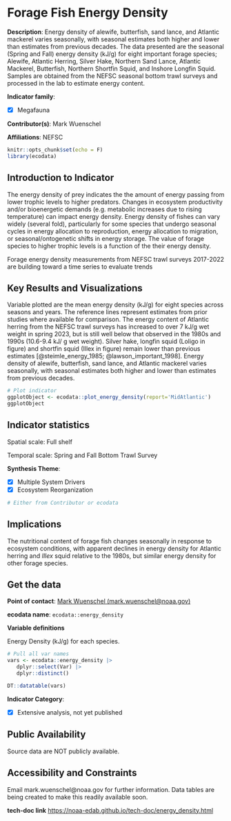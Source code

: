 # Forage Fish Energy Density {#energy_density}

**Description**: Energy density of alewife, butterfish, sand lance, and Atlantic mackerel varies seasonally, with seasonal estimates both higher and lower than estimates from previous decades. The data presented are the seasonal (Spring and Fall) energy density (kJ/g) for eight important forage species; Alewife, Atlantic Herring, Silver Hake, Northern Sand Lance, Atlantic Mackerel, Butterfish, Northern Shortfin Squid, and Inshore Longfin Squid. Samples are obtained from the NEFSC seasonal bottom trawl surveys and processed in the lab to estimate energy content.

**Indicator family**: 

- [X] Megafauna


**Contributor(s)**: Mark Wuenschel

**Affiliations**: NEFSC

```r
knitr::opts_chunk$set(echo = F)
library(ecodata)
```
## Introduction to Indicator
The energy density of prey indicates the the amount of energy passing from lower trophic levels to higher predators. Changes in ecosystem productivity and/or bioenergetic demands (e.g. metabolic increases due to rising temperature) can impact energy density. Energy density of fishes can vary widely (several fold), particularly for some species that undergo seasonal cycles in energy allocation to reproduction, energy allocation to migration, or seasonal/ontogenetic shifts in energy storage. The value of forage species to higher trophic levels is a function of the their energy density. 

Forage energy density measurements from NEFSC trawl surveys 2017-2022 are building toward a time series to evaluate trends

## Key Results and Visualizations
Variable plotted are the mean energy density (kJ/g) for eight species across seasons and years. The reference lines represent estimates from prior studies where available for comparison. The energy content of Atlantic herring from the NEFSC trawl surveys has increased  to over 7 kJ/g wet weight in spring 2023, but is still well below that observed in the 1980s and 1990s (10.6-9.4 kJ/ g wet weight). Silver hake, longfin squid (Loligo in figure) and shortfin squid (Illex in figure) remain lower than previous estimates [@steimle_energy_1985; @lawson_important_1998]. Energy density of alewife, butterfish, sand lance, and Atlantic mackerel varies seasonally, with seasonal estimates both higher and lower than estimates from previous decades.

```r
# Plot indicator
ggplotObject <- ecodata::plot_energy_density(report='MidAtlantic')
ggplotObject
```


## Indicator statistics 
Spatial scale: Full shelf

Temporal scale: Spring and Fall Bottom Trawl Survey

**Synthesis Theme**:

- [X] Multiple System Drivers
- [X] Ecosystem Reorganization


```r
# Either from Contributor or ecodata
```

## Implications
The nutritional content of forage fish changes seasonally in response to ecosystem conditions, with apparent declines in energy density for Atlantic herring and *Illex* squid relative to the 1980s, but similar energy density for other forage species.

## Get the data

**Point of contact**: [Mark Wuenschel (mark.wuenschel@noaa.gov)](mailto:Mark Wuenschel (mark.wuenschel@noaa.gov)){.email}

**ecodata name**: `ecodata::energy_density`

**Variable definitions**

Energy Density (kJ/g) for each species.

```r
# Pull all var names
vars <- ecodata::energy_density |>
   dplyr::select(Var) |>
   dplyr::distinct()

DT::datatable(vars)
```
**Indicator Category**:

- [X] Extensive analysis, not yet published


## Public Availability

Source data are NOT publicly available.

## Accessibility and Constraints

Email mark.wuenschel@noaa.gov for further information. Data tables are being created to make this readily available soon.

**tech-doc link**
<https://noaa-edab.github.io/tech-doc/energy_density.html>

